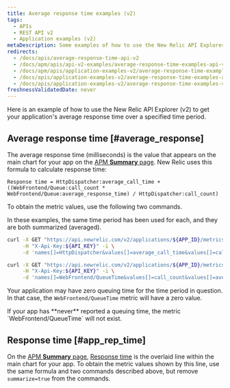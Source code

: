 ```yaml
---
title: Average response time examples (v2)
tags:
  - APIs
  - REST API v2
  - Application examples (v2)
metaDescription: Some examples of how to use the New Relic API Explorer (v2) to get your app's average application response time.
redirects:
  - /docs/apis/average-response-time-api-v2
  - /docs/apm/apis/api-v2-examples/average-response-time-examples-api-v2
  - /docs/apm/apis/application-examples-v2/average-response-time-examples-api-v2
  - /docs/apis/application-examples-v2/average-response-time-examples-api-v2
  - /docs/apis/application-examples-v2/average-response-time-examples-v2
freshnessValidatedDate: never
---
```


Here is an example of how to use the New Relic API Explorer (v2) to get your application's average response time over a specified time period.

## Average response time [#average_response]

The average response time (milliseconds) is the value that appears on the main chart for your app on the [APM <DNT>**Summary**</DNT> page](/docs/applications-menu/applications-overview). New Relic uses this formula to calculate response time:

```
Response time = HttpDispatcher:average_call_time + ((WebFrontend/Queue:call_count * WebFrontend/Queue:average_response_time) / HttpDispatcher:call_count)
```

To obtain the metric values, use the following two commands.

In these examples, the same time period has been used for each, and they are both summarized (averaged).

```bash
curl -X GET "https://api.newrelic.com/v2/applications/${APP_ID}/metrics/data.xml" \
     -H "X-Api-Key:${API_KEY}" -i \
     -d 'names[]=HttpDispatcher&values[]=average_call_time&values[]=call_count&from=2014-03-01T20:59:00+00:00&to=2014-03-01T21:59:00+00:00&summarize=true'
```

```bash
curl -X GET "https://api.newrelic.com/v2/applications/${APP_ID}/metrics/data.xml" \
     -H "X-Api-Key:${API_KEY}" -i \
     -d 'names[]=WebFrontend/QueueTime&values[]=call_count&values[]=average_response_time&from=2014-03-01T20:59:00+00:00&to=2014-03-01T21:59:00+00:00&summarize=true'
```

Your application may have zero queuing time for the time period in question. In that case, the `WebFrontend/QueueTime` metric will have a zero value.

<Callout variant="tip">
  If your app has <DNT>**never**</DNT> reported a queuing time, the metric `WebFrontend/QueueTime` will not exist.
</Callout>

## Response time [#app_rep_time]

On the [APM <DNT>**Summary**</DNT> page](/docs/applications-menu/applications-overview), [Response time](/docs/data-analysis/user-interface-functions/view-your-data/response-time) is the overlaid line within the main chart for your app. To obtain the metric values shown by this line, use the same formula and two commands described above, but remove `summarize=true` from the commands.
